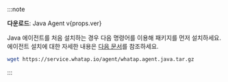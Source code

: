 :::note

<p><b>다운로드</b>: <Link to={`https://repo.whatap.io/maven/io/whatap/whatap.agent/${props.ver}/whatap.agent-${props.ver}.jar`}>Java Agent v{props.ver}</Link></p>

Java 에이전트를 처음 설치하는 경우 다음 명령어를 이용해 패키지를 먼저 설치하세요. 에이전트 설치에 대한 자세한 내용은 [다음 문서](../../java/install-agent)를 참조하세요.

```bash
wget https://service.whatap.io/agent/whatap.agent.java.tar.gz
```

:::